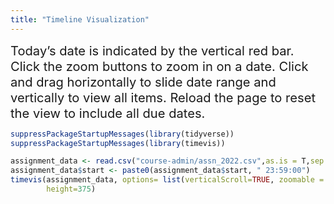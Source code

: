 ```yaml
---
title: "Timeline Visualization"
---
```


<big><big> Today's date is indicated by the vertical red bar. Click the zoom buttons to zoom in on a date. Click and drag horizontally to slide date range and vertically to view all items. Reload the page to reset the view to include all due dates. </big></big>

```r
suppressPackageStartupMessages(library(tidyverse))
suppressPackageStartupMessages(library(timevis))

assignment_data <- read.csv("course-admin/assn_2022.csv",as.is = T,sep = ",")
assignment_data$start <- paste0(assignment_data$start, " 23:59:00")
timevis(assignment_data, options= list(verticalScroll=TRUE, zoomable = FALSE),
        height=375)
```
